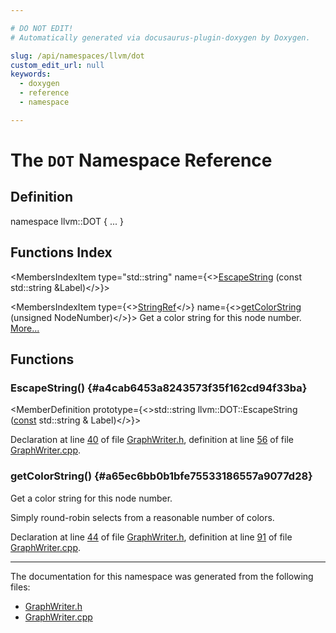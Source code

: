 ```yaml
---

# DO NOT EDIT!
# Automatically generated via docusaurus-plugin-doxygen by Doxygen.

slug: /api/namespaces/llvm/dot
custom_edit_url: null
keywords:
  - doxygen
  - reference
  - namespace

---
```





# The `DOT` Namespace Reference

<DoxygenPage pluginConfig={pluginConfig}>



## Definition

<CodeBlock>namespace llvm::DOT &#123; ... &#125;</CodeBlock>

## Functions Index

<MembersIndex>

<MembersIndexItem
  type="std::string"
  name={<><a href="#a4cab6453a8243573f35f162cd94f33ba">EscapeString</a> (const std::string &amp;Label)</>}>
</MembersIndexItem>

<MembersIndexItem
  type={<><a href="/docs/api/classes/llvm/stringref">StringRef</a></>}
  name={<><a href="#a65ec6bb0b1bfe75533186557a9077d28">getColorString</a> (unsigned NodeNumber)</>}>
Get a color string for this node number. <a href="#a65ec6bb0b1bfe75533186557a9077d28">More...</a>
</MembersIndexItem>

</MembersIndex>


<SectionDefinition>

## Functions

### EscapeString() {#a4cab6453a8243573f35f162cd94f33ba}

<MemberDefinition
  prototype={<>std::string llvm::DOT::EscapeString (<a href="/docs/api/files/lib/lib/target/lib/target/aarch64/aarch64promoteconstant-cpp/#a90f8350fecae261c25be85d38b451bff">const</a> std::string &amp; Label)</>}>

Declaration at line <a href="/docs/api/files/include/include/llvm/include/llvm/support/graphwriter-h/#l00040">40</a> of file <a href="/docs/api/files/include/include/llvm/include/llvm/support/graphwriter-h">GraphWriter.h</a>, definition at line <a href="/docs/api/files/lib/lib/support/graphwriter-cpp/#l00056">56</a> of file <a href="/docs/api/files/lib/lib/support/graphwriter-cpp">GraphWriter.cpp</a>.
</MemberDefinition>

### getColorString() {#a65ec6bb0b1bfe75533186557a9077d28}

<MemberDefinition
  prototype="StringRef llvm::DOT::getColorString (unsigned ColorNumber)">
Get a color string for this node number.

Simply round-robin selects from a reasonable number of colors.

Declaration at line <a href="/docs/api/files/include/include/llvm/include/llvm/support/graphwriter-h/#l00044">44</a> of file <a href="/docs/api/files/include/include/llvm/include/llvm/support/graphwriter-h">GraphWriter.h</a>, definition at line <a href="/docs/api/files/lib/lib/support/graphwriter-cpp/#l00091">91</a> of file <a href="/docs/api/files/lib/lib/support/graphwriter-cpp">GraphWriter.cpp</a>.
</MemberDefinition>

</SectionDefinition>

<hr/>

The documentation for this namespace was generated from the following files:

<ul>
<li><a href="/docs/api/files/include/include/llvm/include/llvm/support/graphwriter-h">GraphWriter.h</a></li>
<li><a href="/docs/api/files/lib/lib/support/graphwriter-cpp">GraphWriter.cpp</a></li>
</ul>

</DoxygenPage>

